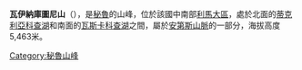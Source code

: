 {{Coord|12|16|2|S|75|59|4|W|display=title}}

'''瓦伊納庫圖尼山'''（{{lang-es|Huayna Cotoni}}），是[[秘魯|秘魯]]的山峰，位於該國中南部[[利馬大區|利馬大區]]，處於北面的[[蒂克利亞科查湖|蒂克利亞科查湖]]和南面的[[瓦斯卡科查湖|瓦斯卡科查湖]]之間，屬於[[安第斯山脈|安第斯山脈]]的一部分，海拔高度5,463米。

{{Peru-geo-stub}}
[[Category:秘魯山峰|Category:秘魯山峰]]